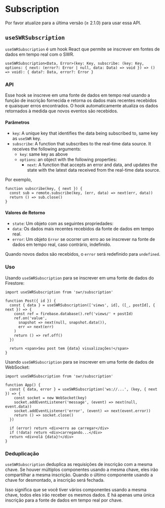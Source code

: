 
# Subscription

<Callout emoji="✅">
  Por favor atualize para a última versão (≥ 2.1.0) para usar essa API.
</Callout>

## `useSWRSubscription`

`useSWRSubscription` é um hook React que permite se inscrever em fontes de dados em tempo real com o SWR.

```tsx
useSWRSubscription<Data, Error>(key: Key, subscribe: (key: Key, options: { next: (error?: Error | null, data: Data) => void }) => () => void): { data?: Data, error?: Error }
```

### API

Esse hook se inscreve em uma fonte de dados em tempo real usando a função de inscrição fornecida e retorna os dados mais recentes recebidos e quaisquer erros encontrados. O hook automaticamente atualiza os dados retornados à medida que novos eventos são recebidos.

#### Parâmetros

- `key`: A unique key that identifies the data being subscribed to, same key as `useSWR` key.
- `subscribe`: A function that subscribes to the real-time data source. It receives the following arguments:
  - `key`: same key as above
  - `options`: an object with the following properties:
    - `next`: A function that accepts an error and data, and updates the state with the latest data received from the real-time data source.


Por exemplo,

```tsx
function subscribe(key, { next }) {
  const sub = remote.subscribe(key, (err, data) => next(err, data))
  return () => sub.close()
}
```


#### Valores de Retorno

- `state`: Um objeto com as seguintes propriedades:
 - `data`: Os dados mais recentes recebidos da fonte de dados em tempo real.
  - `error`: Um objeto `Error` se ocorrer um erro ao se inscrever na fonte de dados em tempo real, caso contrário, indefinido.

Quando novos dados são recebidos, o `error` será redefinido para `undefined`.

### Uso

Usando `useSWRSubscription` para se inscrever em uma fonte de dados do Firestore:

```tsx
import useSWRSubscription from 'swr/subscription'

function Post({ id }) {
  const { data } = useSWRSubscription(['views', id], ([_, postId], { next }) => {
    const ref = firebase.database().ref('views/' + postId)
    ref.on('value', 
      snapshot => next(null, snapshot.data()),
      err => next(err)
    )
    return () => ref.off()
  })

  return <span>Seu post tem {data} visualizações!</span>
}
```

Usando `useSWRSubscription` para se inscrever em uma fonte de dados de WebSocket:

```tsx
import useSWRSubscription from 'swr/subscription'

function App() {
  const { data, error } = useSWRSubscription('ws://...', (key, { next }) => {
    const socket = new WebSocket(key)
    socket.addEventListener('message', (event) => next(null, event.data))
    socket.addEventListener('error', (event) => next(event.error))
    return () => socket.close()
  })
  
  if (error) return <div>erro ao carregar</div>
  if (!data) return <div>carregando...</div>
  return <div>olá {data}!</div>
}
```

### Deduplicação

`useSWRSubscription` deduplica as requisições de inscrição com a mesma chave. Se houver múltiplos componentes usando a mesma chave, eles irão compartilhar a mesma inscrição.
Quando o último componente usando a chave for desmontado, a inscrição será fechada.

Isso significa que se você tiver vários componentes usando a mesma chave, todos eles irão receber os mesmos dados.
E há apenas uma única inscrição para a fonte de dados em tempo real por chave.